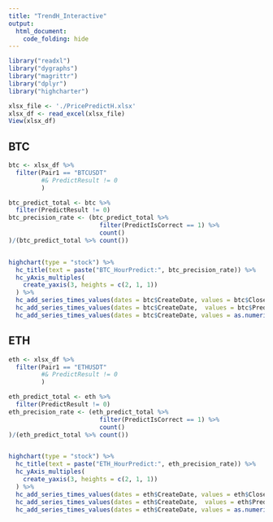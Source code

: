 ```yaml
---
title: "TrendH_Interactive"
output: 
  html_document:
    code_folding: hide
---
```


```r
library("readxl")
library("dygraphs")
library("magrittr")
library("dplyr")
library("highcharter")

xlsx_file <- './PricePredictH.xlsx'
xlsx_df <- read_excel(xlsx_file)
View(xlsx_df)
```

## BTC

```r
btc <- xlsx_df %>% 
  filter(Pair1 == "BTCUSDT" 
         #& PredictResult != 0 
         )

btc_predict_total <- btc %>% 
  filter(PredictResult != 0)
btc_precision_rate <- (btc_predict_total %>% 
                         filter(PredictIsCorrect == 1) %>% 
                         count()
)/(btc_predict_total %>% count())


highchart(type = "stock") %>% 
  hc_title(text = paste("BTC_HourPredict:", btc_precision_rate)) %>% 
  hc_yAxis_multiples(
    create_yaxis(3, heights = c(2, 1, 1))
  ) %>% 
  hc_add_series_times_values(dates = btc$CreateDate, values = btc$ClosePrice, yAxis = 0, name = "Price") %>% 
  hc_add_series_times_values(dates = btc$CreateDate,  values = btc$PredictIsCorrect, yAxis = 1, name = "IsCorrect") %>% 
  hc_add_series_times_values(dates = btc$CreateDate, values = as.numeric(btc$PredictRate), yAxis = 2, name = "PredicRate")

```

## ETH
```r
eth <- xlsx_df %>% 
  filter(Pair1 == "ETHUSDT" 
         #& PredictResult != 0
         )

eth_predict_total <- eth %>% 
  filter(PredictResult != 0)
eth_precision_rate <- (eth_predict_total %>% 
                         filter(PredictIsCorrect == 1) %>% 
                         count()
)/(eth_predict_total %>% count())


highchart(type = "stock") %>% 
  hc_title(text = paste("ETH_HourPredict:", eth_precision_rate)) %>% 
  hc_yAxis_multiples(
    create_yaxis(3, heights = c(2, 1, 1))
  ) %>% 
  hc_add_series_times_values(dates = eth$CreateDate, values = eth$ClosePrice, yAxis = 0, name = "Price") %>% 
  hc_add_series_times_values(dates = eth$CreateDate,  values = eth$PredictIsCorrect, yAxis = 1, name = "IsCorrect") %>% 
  hc_add_series_times_values(dates = eth$CreateDate, values = as.numeric(eth$PredictRate), yAxis = 2, name = "PredicRate")
```